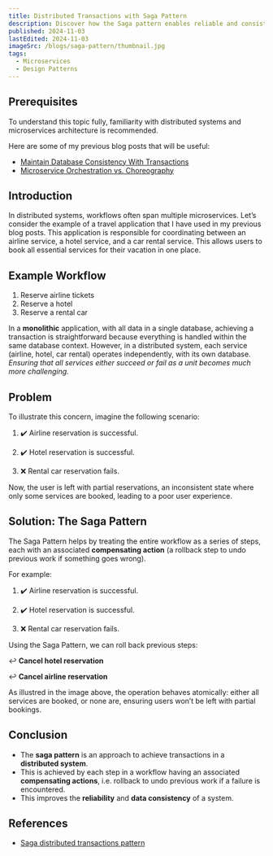 ```yaml
---
title: Distributed Transactions with Saga Pattern
description: Discover how the Saga pattern enables reliable and consistent transactions across microservices, helping you manage complex workflows in distributed systems effectively.
published: 2024-11-03
lastEdited: 2024-11-03
imageSrc: /blogs/saga-pattern/thumbnail.jpg
tags:
  - Microservices
  - Design Patterns
---
```


## Prerequisites

To understand this topic fully, familiarity with distributed systems and microservices architecture is recommended.

Here are some of my previous blog posts that will be useful:

- [Maintain Database Consistency With Transactions](/blogs/db-transactions)
- [Microservice Orchestration vs. Choreography](/blogs/orchestration-vs-choreography)

## Introduction

In distributed systems, workflows often span multiple microservices.
Let’s consider the example of a travel application that I have used in my previous blog posts.
This application is responsible for coordinating between an airline service, a hotel service, and a car rental service.
This allows users to book all essential services for their vacation in one place.

## Example Workflow

1. Reserve airline tickets
2. Reserve a hotel
3. Reserve a rental car

In a **monolithic** application, with all data in a single database, achieving a transaction is straightforward because everything is handled within the same database context.
However, in a distributed system, each service (airline, hotel, car rental) operates independently, with its own database.
_Ensuring that all services either succeed or fail as a unit becomes much more challenging._

<Alert
  type="info"
  title="Distributed Transactions"
  text="In a monolithic application with a single database, achieving a transaction is straightforward. 
  However, in a distributed system, each service has ownership of their own database.
  Ensuring that all services either succeed or fail as a unit becomes much more challenging."
/>

## Problem

To illustrate this concern, imagine the following scenario:

1. ✔️ Airline reservation is successful.

2. ✔️ Hotel reservation is successful.

3. ❌ Rental car reservation fails.

Now, the user is left with partial reservations, an inconsistent state where only some services are booked, leading to a poor user experience.

<Alert
  type="error"
  title="Partial Success"
  text="The user paid for airline tickets, hotel reservation, and a rental car, but
  is left in a state of partial success!"
/>

## Solution: The Saga Pattern

The Saga Pattern helps by treating the entire workflow as a series of steps, each with an associated **compensating action** (a rollback step to undo previous work if something goes wrong).

<Alert
  type="info"
  title="Compensating Transaction"
  text="In a Saga workflow, each step is associated with a compensating action (a rollback step to undo previous work if something goes wrong)."
/>

For example:

1. ✔️ Airline reservation is successful.

2. ✔️ Hotel reservation is successful.

3. ❌ Rental car reservation fails.

Using the Saga Pattern, we can roll back previous steps:

↩️ **Cancel hotel reservation**

↩️ **Cancel airline reservation**

<ThemeImage
  srcLight="/blogs/saga-pattern/example-dark.png"
  srcDark="/blogs/saga-pattern/example-dark.png"
  alt="Saga pattern example"
  caption="Saga Pattern"
  width={1920}
  height={1080}
/>

As illustred in the image above, the operation behaves atomically: either all services are booked, or none are, ensuring users won’t be left with partial bookings.

## Conclusion

- The **saga pattern** is an approach to achieve transactions in a **distributed system**.
- This is achieved by each step in a workflow having an associated **compensating actions**,
  i.e. rollback to undo previous work if a failure is encountered.
- This improves the **reliability** and **data consistency** of a system.

## References

- [Saga distributed transactions pattern](https://learn.microsoft.com/en-us/azure/architecture/reference-architectures/saga/saga)
